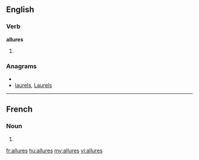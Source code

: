 ==English==

===Verb===
'''allures'''

# {{third-person singular of|[[allure]]}}

===Anagrams===
* {{alphagram|aellrsu}}
* [[laurels#English|laurels]], [[Laurels#English|Laurels]]


----

==French==

===Noun===
{{infl|fr|plural}} {{f|p}}

# {{plural of|allure|lang=fr}}

[[fr:allures]]
[[hu:allures]]
[[my:allures]]
[[vi:allures]]